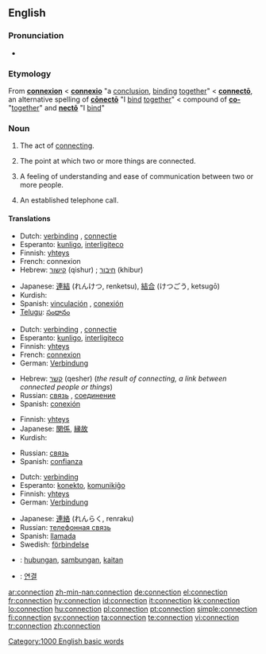 ==English==
{{wikipedia|dab=connection}}

===Pronunciation===
* {{audio|en-us-connection.ogg|Audio (US)}}

===Etymology===
From {{OF.}} '''[[connexion]]''' < {{L.}} '''[[connexio#Latin|connexio]]''' "a [[conclusion]], [[binding]] [[together]]" < '''[[connecto#Latin|connectō]]''', an alternative spelling of '''[[conecto#Latin|cōnectō]]''' "I [[bind]] [[together]]" < compound of '''[[co-#Latin|co-]]''' "[[together]]" and '''[[necto#Latin|nectō]]''' "I [[bind]]"

===Noun===
{{en-noun|s|-}}

# {{uncountable}} The act of [[connect]]ing.
# {{countable}} The point at which two or more things are connected.
# {{countable}} A feeling of understanding and ease of communication between two or more people.
# {{countable}} An established telephone call.

====Translations====

{{trans-top|act of connecting}}
* Dutch: [[verbinding]] {{f}}, [[connectie]] {{f}}
* Esperanto: [[kunligo]], [[interligiteco]]
* Finnish: [[yhteys]]
* French: connexion {{f}}
* Hebrew: [[קישור]] (qishur) {{m}}; [[חיבור]] (khibur) {{m}}
{{trans-mid}}
* Japanese: [[連結]] (れんけつ, renketsu), [[結合]] (けつごう, ketsugō)
* Kurdish: {{KUchar|[[په‌یوه‌ندی]]}}
* Spanish: [[vinculación]] {{f}}, [[conexión]] {{f}}
* [[Telugu]]: [[సంధానం]]
{{trans-bottom}}

{{trans-top|point at which two or more things are joined}}
* Dutch: [[verbinding]] {{f}}, [[connectie]] {{f}}
* Esperanto: [[kunligo]], [[interligiteco]]
* Finnish: [[yhteys]]
* French: [[connexion]] {{f}}
* German: [[Verbindung]]
{{trans-mid}}
* Hebrew: [[קשר]] (qesher) {{m}} (''the result of connecting, a link between connected people or things'')
* Russian: [[связь]] {{f}}, [[соединение]] {{n}}
* Spanish: [[conexión]] {{f}}
{{trans-bottom}}

{{trans-top|feeling of understanding and ease of communication between two or more people}}
* Finnish: [[yhteys]]
* Japanese: [[関係]], [[縁故]]
* Kurdish: {{KUchar|[[په‌یوه‌ندی]]}}
{{trans-mid}}
* Russian: [[связь]] {{f}}
* Spanish: [[confianza]] {{f}}
{{trans-bottom}}

{{trans-top|an established telephone call}}
* Dutch: [[verbinding]] {{f}}
* Esperanto: [[konekto]], [[komunikiĝo]]
* Finnish: [[yhteys]]
* German: [[Verbindung]]
{{trans-mid}}
* Japanese: [[連絡]] (れんらく, renraku)
* Russian: [[телефонная связь]]
* Spanish: [[llamada]] {{f}}
* Swedish: [[förbindelse]] {{c}}
{{trans-bottom}}

{{checktrans}}

* {{ttbc|Indonesian}}: [[hubung|hubungan]], [[sambung|sambungan]], [[kait|kaitan]]
* {{ttbc|Korean}}: [[연결]]

[[Category:1000 English basic words]]

[[ar:connection]]
[[zh-min-nan:connection]]
[[de:connection]]
[[el:connection]]
[[fr:connection]]
[[hy:connection]]
[[id:connection]]
[[it:connection]]
[[kk:connection]]
[[lo:connection]]
[[hu:connection]]
[[pl:connection]]
[[pt:connection]]
[[simple:connection]]
[[fi:connection]]
[[sv:connection]]
[[ta:connection]]
[[te:connection]]
[[vi:connection]]
[[tr:connection]]
[[zh:connection]]